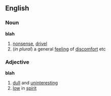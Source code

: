==English==
===Noun===
'''blah'''
#[[nonsense]], [[drivel]]
#(''in plural'') a general [[feeling]] of [[discomfort]] etc

===Adjective===
'''blah'''
#[[dull]] and [[uninteresting]]
#[[low]] in [[spirit]]